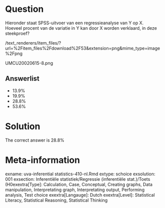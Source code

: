 Question
========

Hieronder staat SPSS-uitvoer van een regressieanalyse van Y op X. Hoeveel procent van de variatie in Y kan door X worden verklaard, in deze steekproef? 

 /text_renderers/item_files/?url=%2Fitem_files%2Fdownload%2F53&extension=png&mime_type=image%2Fpng 

 UMCU20020615-8.png 

Answerlist
----------
* 13.9%
* 19.9%
* 28.8%
* 53.6%

Solution
========

The correct answer is  28.8% 

Meta-information
================
exname: uva-inferential statistics-410-nl.Rmd 
extype: schoice 
exsolution: 001 
exsection: Inferentiële statistiek/Regressie (inferentiële stat.)/Toets (H0exextra[Type]: Calculation, Case, Conceptual, Creating graphs, Data manipulation, Interpretating graph, Interpretating output, Performing analysis, Test choice 
exextra[Langauge]: Dutch 
exextra[Level]: Statistical Literacy, Statistical Reasoning, Statistical Thinking 
